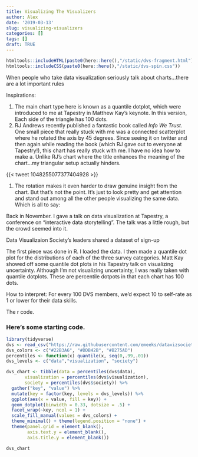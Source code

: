 ```yaml
---
title: Visualizing The Visualizers
author: Alex
date: '2019-03-13'
slug: visualizing-visualizers
categories: []
tags: []
draft: TRUE
---
```



```r
htmltools::includeHTML(paste0(here::here(),"/static/dvs-fragment.html"))
htmltools::includeCSS(paste0(here::here(),"/static/dvs-spin.css"))
```

When people who take data visualization seriously talk about charts...there are a lot important rules

Inspirations:


1. The main chart type here is known as a quantile dotplot, which were introduced to me at Tapestry in Matthew Kay's keynote. In this version, Each side of the triangle has 100 dots.
1. RJ Andrews recently published a fantastic book called *Info We Trust*. One small piece that really stuck with me was a connected scatterplot where he rotated the axis by 45 degrees. Since seeing it on twitter and then again while reading the book (which RJ gave out to everyone at Tapestry!), this chart has really stuck with me. I have no idea how to make a.  Unlike RJ's chart where the title enhances the meaning of the chart...my triangular setup actually hinders.

{{< tweet 1048255077377404928 >}}

1. The rotation makes it even harder to draw genuine insight from the chart.  But that's not the point.  It's just to look pretty and get attention and stand out among all the other people visualizing the same data.  Which is all to say:

Back in November. I gave a talk on data visualization at Tapestry, a conference on "interactive data storytelling". The talk was a little rough, but the crowd seemed into it.

Data Visualizaion Society's leaders shared a dataset of sign-up



The first piece was done in R. I loaded the data.  I then made a quantile dot plot for the distributions of each of the three survey categories. Matt Kay showed off some quantile dot plots in his Tapestry talk on visualizing uncertainty. Although I'm not visualizing uncertainty, I was really taken with quantile dotplots. These are percentile dotpots in that each chart has 100 dots.


How to interpret: For every 100 DVS members, we'd expect 10 to self-rate as 1 or lower for their data skills.

The r code.



### Here's some starting code.
```r
library(tidyverse)
dvs <- read_csv("https://raw.githubusercontent.com/emeeks/datavizsociety/master/challenge_data/dvs_challenge_1_membership_time_space.csv")
dvs_colors <- c("#22B3A6", "#DDB42B", "#B275AD")
percentiles <- function(x) quantile(x, seq(0,.99,.01))
dvs_levels <- c("data","visualization", "society")

dvs_chart <- tibble(data = percentiles(dvs$data),
       visualization = percentiles(dvs$visualization),
       society = percentiles(dvs$society)) %>%
  gather("key", "value") %>%
  mutate(key = factor(key, levels = dvs_levels)) %>%
  ggplot(aes(x = value, fill = key)) +
  geom_dotplot(binwidth = 0.33, dotsize = .5) +
  facet_wrap(~key, ncol = 1) +
  scale_fill_manual(values = dvs_colors) +
  theme_minimal() + theme(legend.position = "none") +
  theme(panel.grid = element_blank(),
        axis.text.y = element_blank(),
        axis.title.y = element_blank())

dvs_chart
```



